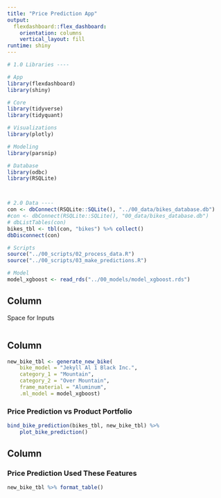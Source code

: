```yaml
---
title: "Price Prediction App"
output: 
  flexdashboard::flex_dashboard:
    orientation: columns
    vertical_layout: fill
runtime: shiny
---
```


```r

# 1.0 Libraries ----

# App
library(flexdashboard)
library(shiny)

# Core
library(tidyverse)
library(tidyquant)

# Visualizations
library(plotly)

# Modeling
library(parsnip)

# Database
library(odbc)
library(RSQLite)



# 2.0 Data ----
con <- dbConnect(RSQLite::SQLite(), "../00_data/bikes_database.db")
#con <- dbConnect(RSQLite::SQLite(), "00_data/bikes_database.db")
# dbListTables(con)
bikes_tbl <- tbl(con, "bikes") %>% collect()
dbDisconnect(con)

# Scripts
source("../00_scripts/02_process_data.R")
source("../00_scripts/03_make_predictions.R")

# Model
model_xgboost <- read_rds("../00_models/model_xgboost.rds")
```

Column {.sidebar}
-----------------------------------------------------------------------

Space for Inputs
```r

```

Column {data-width=650}
-----------------------------------------------------------------------

```r
new_bike_tbl <- generate_new_bike(
    bike_model = "Jekyll Al 1 Black Inc.", 
    category_1 = "Mountain", 
    category_2 = "Over Mountain", 
    frame_material = "Aluminum", 
    .ml_model = model_xgboost)
```


### Price Prediction vs Product Portfolio

```r
bind_bike_prediction(bikes_tbl, new_bike_tbl) %>%
    plot_bike_prediction()
```

Column {data-width=350}
-----------------------------------------------------------------------

### Price Prediction Used These Features

```r
new_bike_tbl %>% format_table()
```


